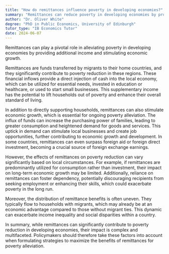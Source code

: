 ```yaml
---
title: "How do remittances influence poverty in developing economies?"
summary: "Remittances can reduce poverty in developing economies by providing additional income and stimulating economic growth."
author: "Dr. Oliver White"
degree: "PhD in Public Economics, University of Edinburgh"
tutor_type: "IB Economics Tutor"
date: 2024-06-07
---
```


Remittances can play a pivotal role in alleviating poverty in developing economies by providing additional income and stimulating economic growth.

Remittances are funds transferred by migrants to their home countries, and they significantly contribute to poverty reduction in these regions. These financial inflows provide a direct injection of cash into the local economy, which can be utilized for essential needs, invested in education or healthcare, or used to start small businesses. This supplementary income has the potential to lift households out of poverty and enhance their overall standard of living.

In addition to directly supporting households, remittances can also stimulate economic growth, which is essential for ongoing poverty alleviation. The influx of funds can increase the purchasing power of families, leading to greater consumption and heightened demand for goods and services. This uptick in demand can stimulate local businesses and create job opportunities, further contributing to economic growth and development. In some countries, remittances can even surpass foreign aid or foreign direct investment, becoming a crucial source of foreign exchange earnings.

However, the effects of remittances on poverty reduction can vary significantly based on local circumstances. For example, if remittances are predominantly utilized for consumption rather than investment, their impact on long-term economic growth may be limited. Additionally, reliance on remittances can foster dependency, potentially discouraging recipients from seeking employment or enhancing their skills, which could exacerbate poverty in the long run.

Moreover, the distribution of remittance benefits is often uneven. They typically flow to households with migrants, which may already be at an economic advantage compared to those without migrant ties. This dynamic can exacerbate income inequality and social disparities within a country.

In summary, while remittances can significantly contribute to poverty reduction in developing economies, their impact is complex and multifaceted. Policymakers should therefore take these factors into account when formulating strategies to maximize the benefits of remittances for poverty alleviation.
    